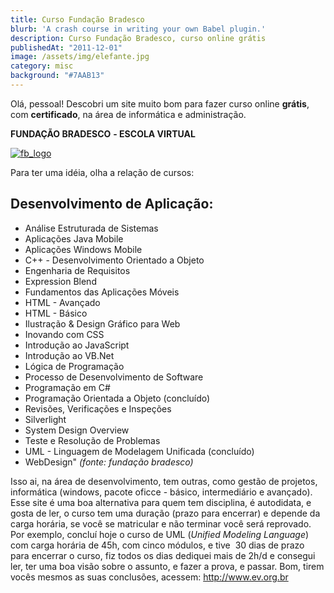 ```yaml
---
title: Curso Fundação Bradesco
blurb: 'A crash course in writing your own Babel plugin.'
description: Curso Fundação Bradesco, curso online grátis
publishedAt: "2011-12-01"
image: /assets/img/elefante.jpg
category: misc
background: "#7AAB13"
---
```


Olá, pessoal! Descobri um site muito bom para fazer curso online **grátis**, com **certificado**, na área de informática e administração.

**FUNDAÇÃO BRADESCO** **\- ESCOLA VIRTUAL**

[![](./fb_logo.png "fb_logo")](http://www.ev.org.br/Paginas/Home.aspx)

Para ter uma idéia, olha a relação de cursos: 

## **Desenvolvimento de Aplicação:**

*   Análise Estruturada de Sistemas
*   Aplicações Java Mobile
*   Aplicações Windows Mobile
*   C++ - Desenvolvimento Orientado a Objeto
*   Engenharia de Requisitos
*   Expression Blend
*   Fundamentos das Aplicações Móveis
*   HTML - Avançado
*   HTML - Básico
*   Ilustração & Design Gráfico para Web
*   Inovando com CSS
*   Introdução ao JavaScript
*   Introdução ao VB.Net
*   Lógica de Programação
*   Processo de Desenvolvimento de Software
*   Programação em C#
*   Programação Orientada a Objeto (concluído)
*   Revisões, Verificações e Inspeções
*   Silverlight
*   System Design Overview
*   Teste e Resolução de Problemas
*   UML - Linguagem de Modelagem Unificada (concluído)
*   WebDesign" _(fonte: fundação bradesco)_

Isso ai, na área de desenvolvimento, tem outras, como gestão de projetos, informática (windows, pacote oficce - básico, intermediário e avançado). Esse site é uma boa alternativa para quem tem disciplina, é autodidata, e gosta de ler, o curso tem uma duração (prazo para encerrar) e depende da carga horária, se você se matricular e não terminar você será reprovado. Por exemplo, concluí hoje o curso de UML (_Unified Modeling Language_) com carga horária de 45h, com cinco módulos, e tive  30 dias de prazo para encerrar o curso, fiz todos os dias dediquei mais de 2h/d e consegui ler, ter uma boa visão sobre o assunto, e fazer a prova, e passar. Bom, tirem vocês mesmos as suas conclusões, acessem: http://www.ev.org.br